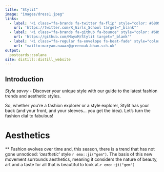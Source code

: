 ```yaml
---
title: "Stylit"
image: "images/dress1.jpeg"
links:
  - label: '<i class="fa-brands fa-twitter fa-flip" style="color: #6899ee;"></i>'
    url: 'https://twitter.com/R_Girls_School target="_blank"'
  - label: '<i class="fa-brands fa-github fa-bounce" style="color: #6899ee;"></i>'
    url: 'https://github.com/MayxM/Stylit target="_blank"'
  - label: '<i class="fa-regular fa-envelope fa-beat-fade" style="color: #6899ee;"></i> Contact Us'
    url: "mailto:maryam.nawaz@greenoak.bham.sch.uk"
output:
  postcards::solana
site: distill::distill_website
---
```

 
## Introduction
*Style savvy -* Discover your unique style with our guide to the latest fashion trends and aesthetic styles.

So, whether you’re a fashion explorer or a style explorer, Stylit has your back (and your front, and your sleeves… you get the idea). Let’s turn the fashion dial to fabulous! 

# Aesthetics
** Fashion evolves over time and, this season, there is a trend that has not gone unnoticed: *'aesthetic'* style `r emo::ji("gem")`. The basis of this new movement surrounds aesthetics, meaning it considers the nature of beauty, art and a taste for all that is beautiful to look at.`r emo::ji("gem")`


